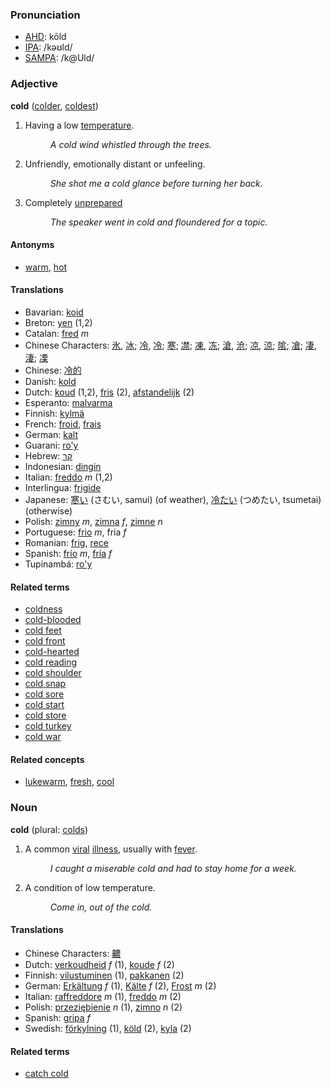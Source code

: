 ===Pronunciation===
*[[w:AHD|AHD]]: kōld
*[[w:IPA|IPA]]: /kəʊld/
*[[w:SAMPA|SAMPA]]: /k@Uld/

===Adjective===
'''cold''' ([[colder]], [[coldest]])

#Having a low [[temperature]].
#:''A cold wind whistled through the trees.''
#Unfriendly, emotionally distant or unfeeling.
#:''She shot me a cold glance before turning her back.''
#Completely [[prepare|unprepared]]
#:''The speaker went in cold and floundered for a topic.''

====Antonyms====
*[[warm]], [[hot]]

====Translations====
*Bavarian: [[koid]]
*Breton: [[yen]] (1,2)
*Catalan: [[fred]] ''m''
*Chinese Characters: [[氷]], [[冰]]; [[冷]], [[冷]]; [[寒]]; [[凚]]; [[凍]], [[冻]]; [[滄]], [[沧]]; [[凉]], [[涼]]; [[隂]]; [[凔]]; [[凄]], [[淒]]; [[凓]]
*Chinese: [[冷的]]
*Danish: [[kold]]
*Dutch: [[koud]] (1,2), [[fris]] (2), [[afstandelijk]] (2)
*Esperanto: [[malvarma]]
*Finnish: [[kylmä]]
*French: [[froid]], [[frais]]
*German: [[kalt]]
*Guarani: [[ro'y]]
*Hebrew: [[קר]]
*Indonesian: [[dingin]]
*Italian: [[freddo]] ''m'' (1,2)
*Interlingua: [[frigide]]
*Japanese: [[寒い]] (さむい, samui) (of weather), [[冷たい]] (つめたい, tsumetai) (otherwise)
*Polish: [[zimny]] ''m'', [[zimna]] ''f'', [[zimne]] ''n''
*Portuguese: [[frio]] ''m'', fria ''f''
*Romanian: [[frig]], [[rece]]
*Spanish: [[frío]] ''m'', [[fría]] ''f''
*Tupinambá: [[ro'y]]

====Related terms====
*[[coldness]]
*[[cold-blooded]]
*[[cold feet]]
*[[cold front]]
*[[cold-hearted]]
*[[cold reading]]
*[[cold shoulder]]
*[[cold snap]]
*[[cold sore]]
*[[cold start]]
*[[cold store]]
*[[cold turkey]]
*[[cold war]]

====Related concepts====
*[[lukewarm]], [[fresh]], [[cool]]

===Noun===
'''cold''' (plural: [[colds]])

#A common [[viral]] [[illness]], usually with [[fever]].
#:''I caught a miserable cold and had to stay home for a week.''
#A condition of low temperature. 
#:''Come in, out of the cold.''

====Translations====
*Chinese Characters: [[齈]]
*Dutch: [[verkoudheid]] ''f'' (1), [[koude]] ''f'' (2)
*Finnish: [[vilustuminen]] (1), [[pakkanen]] (2)
*German: [[Erkältung]] ''f'' (1), [[Kälte]] ''f'' (2), [[Frost]] ''m'' (2)
*Italian: [[raffreddore]] ''m'' (1), [[freddo]] ''m'' (2)
*Polish: [[przeziębienie]] ''n'' (1), [[zimno]] ''n'' (2)
*Spanish: [[gripa]] ''f''
*Swedish: [[förkylning]] (1), [[köld]] (2), [[kyla]] (2)

====Related terms====
*[[catch cold]]